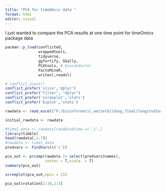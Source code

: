 ```yaml
---
title: "PCA for timeOmics data "
format: html
editor: visual
---
```


I just wanted to compare the PCA results at one time point for timeOmics package data

```r
pacman::p_load(conflicted,
               wrappedtools,
               tidyverse,
               ggfortify, GGally,
               PCAtools, # bioconductor
               FactoMineR,
               writexl,readxl)

# conflict_scout()
conflict_prefer('slice','dplyr')
conflict_prefer("filter", "dplyr")
conflict_prefer('screeplot','stats')
conflict_prefer('biplot','stats')
```

```r

rawdata <- read_excel("F:/bioinformatic_weiterbildung_final/longitudinalOmics/Data/timeOmics_data.xlsx")

initial_rawdata <- rawdata

#time1_data <- rawdata[rawdata$time =='_1',]
library(tibble) 
head(rawdata[,1:7])
#rawdata <- time1_data
predvars <- FindVars(c('c'))

```

```r
pca_out <- prcomp(rawdata |> select(predvars$names),
                  center = T,scale. = T)
summary(pca_out)

screeplot(pca_out,npcs = 21)

pca_out$rotation[1:10,1:5]

```
